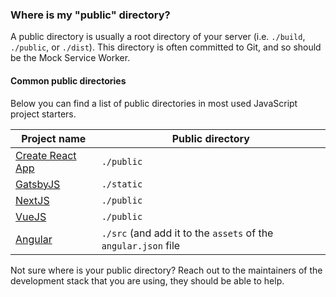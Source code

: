 ### Where is my "public" directory?

A public directory is usually a root directory of your server (i.e. `./build`, `./public`, or `./dist`). This directory is often committed to Git, and so should be the Mock Service Worker.

#### Common public directories

Below you can find a list of public directories in most used JavaScript project starters.

| Project name                                     | Public directory                                               |
| ------------------------------------------------ | -------------------------------------------------------------- |
| [Create React App](https://create-react-app.dev) | `./public`                                                     |
| [GatsbyJS](https://www.gatsbyjs.org)             | `./static`                                                     |
| [NextJS](https://nextjs.org)                     | `./public`                                                     |
| [VueJS](https://vuejs.org/)                      | `./public`                                                     |
| [Angular](https://angular.io/)                   | `./src` (and add it to the `assets` of the `angular.json` file |

<Hint>
  Not sure where is your public directory? Reach out to the maintainers of the
  development stack that you are using, they should be able to help.
</Hint>
